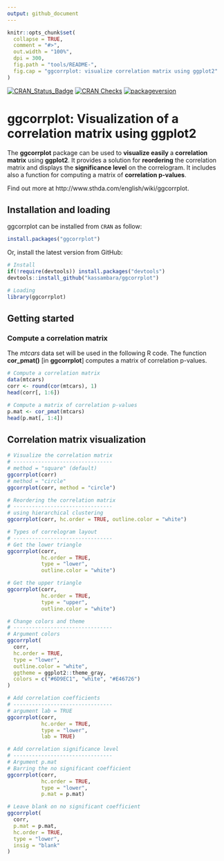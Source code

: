 ```yaml
---
output: github_document
---
```


<!-- README.md is generated from README.Rmd. Please edit that file -->

```r
knitr::opts_chunk$set(
  collapse = TRUE,
  comment = "#>",
  out.width = "100%",
  dpi = 300,
  fig.path = "tools/README-",
  fig.cap = "ggcorrplot: visualize correlation matrix using ggplot2"
)
```
    
[![CRAN_Status_Badge](https://www.r-pkg.org/badges/version/ggcorrplot)](https://cran.r-project.org/package=ggcorrplot)
[![CRAN Checks](https://cranchecks.info/badges/summary/ggcorrplot)](https://cran.r-project.org/web/checks/check_results_ggcorrplot.html)
[![packageversion](https://img.shields.io/badge/Package%20version-0.1.2.9000-orange.svg?style=flat-square)](https://github.com/kassambara/ggcorrplot)


# ggcorrplot: Visualization of a correlation matrix using ggplot2
    
    
The **ggcorrplot** package can be used to **visualize easily** a **correlation matrix** using **ggplot2**. It provides a solution for **reordering** the correlation matrix and displays the **significance level** on the correlogram. It includes also a function for computing a matrix of **correlation p-values**. 
   
   
Find out more at http://www.sthda.com/english/wiki/ggcorrplot.
    
   
  
## Installation and loading
    
ggcorrplot can be installed from `CRAN` as follow:

```r
install.packages("ggcorrplot")
```
    
Or, install the latest version from GitHub:

```r
# Install
if(!require(devtools)) install.packages("devtools")
devtools::install_github("kassambara/ggcorrplot")
```

```r
# Loading
library(ggcorrplot)
```
    
## Getting started
     
### Compute a correlation matrix
     
The *mtcars* data set will be used in the following R code. The function
**cor_pmat()** [in **ggcorrplot**] computes a matrix of correlation p-values.

```r
# Compute a correlation matrix
data(mtcars)
corr <- round(cor(mtcars), 1)
head(corr[, 1:6])

# Compute a matrix of correlation p-values
p.mat <- cor_pmat(mtcars)
head(p.mat[, 1:4])
```
    
## Correlation matrix visualization
    
```r
# Visualize the correlation matrix
# --------------------------------
# method = "square" (default)
ggcorrplot(corr)
# method = "circle"
ggcorrplot(corr, method = "circle")

# Reordering the correlation matrix
# --------------------------------
# using hierarchical clustering
ggcorrplot(corr, hc.order = TRUE, outline.color = "white")

# Types of correlogram layout
# --------------------------------
# Get the lower triangle
ggcorrplot(corr,
           hc.order = TRUE,
           type = "lower",
           outline.color = "white")

# Get the upper triangle
ggcorrplot(corr,
           hc.order = TRUE,
           type = "upper",
           outline.color = "white")

# Change colors and theme
# --------------------------------
# Argument colors
ggcorrplot(
  corr,
  hc.order = TRUE,
  type = "lower",
  outline.color = "white",
  ggtheme = ggplot2::theme_gray,
  colors = c("#6D9EC1", "white", "#E46726")
)

# Add correlation coefficients
# --------------------------------
# argument lab = TRUE
ggcorrplot(corr,
           hc.order = TRUE,
           type = "lower",
           lab = TRUE)

# Add correlation significance level
# --------------------------------
# Argument p.mat
# Barring the no significant coefficient
ggcorrplot(corr,
           hc.order = TRUE,
           type = "lower",
           p.mat = p.mat)

# Leave blank on no significant coefficient
ggcorrplot(
  corr,
  p.mat = p.mat,
  hc.order = TRUE,
  type = "lower",
  insig = "blank"
)
```

